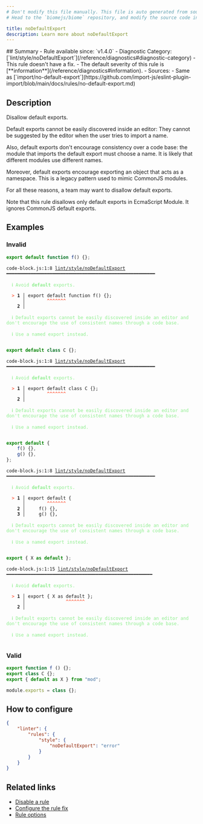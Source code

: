 ```yaml
---
# Don't modify this file manually. This file is auto generated from source, and you will lose your changes next time the website is built.
# Head to the `biomejs/biome` repository, and modify the source code in there.

title: noDefaultExport
description: Learn more about noDefaultExport
---
```


<Tabs>
<TabItem label="JavaScript (and super languages)" icon="seti:javascript">
## Summary
- Rule available since: `v1.4.0`
- Diagnostic Category: [`lint/style/noDefaultExport`](/reference/diagnostics#diagnostic-category)
- This rule doesn't have a fix.
- The default severity of this rule is [**information**](/reference/diagnostics#information).
- Sources: 
  - Same as [`import/no-default-export`](https://github.com/import-js/eslint-plugin-import/blob/main/docs/rules/no-default-export.md)

## Description
Disallow default exports.

Default exports cannot be easily discovered inside an editor:
They cannot be suggested by the editor when the user tries to import a name.

Also, default exports don't encourage consistency over a code base:
the module that imports the default export must choose a name.
It is likely that different modules use different names.

Moreover, default exports encourage exporting an object that acts as a namespace.
This is a legacy pattern used to mimic CommonJS modules.

For all these reasons, a team may want to disallow default exports.

Note that this rule disallows only default exports in EcmaScript Module.
It ignores CommonJS default exports.

## Examples

### Invalid

```js
export default function f() {};
```

<pre class="language-text"><code class="language-text">code-block.js:1:8 <a href="https://biomejs.dev/linter/rules/no-default-export">lint/style/noDefaultExport</a> ━━━━━━━━━━━━━━━━━━━━━━━━━━━━━━━━━━━━━━━━━━━━━━━━━━━━━━━<br /><br />  <strong><span style="color: lightgreen;">ℹ</span></strong> <span style="color: lightgreen;">Avoid </span><span style="color: lightgreen;"><strong>default</strong></span><span style="color: lightgreen;"> exports.</span><br />  <br />  <strong><span style="color: Tomato;">&gt;</span></strong> <strong>1 │ </strong>export default function f() &#123;&#125;;<br />   <strong>   │ </strong>       <strong><span style="color: Tomato;">^</span></strong><strong><span style="color: Tomato;">^</span></strong><strong><span style="color: Tomato;">^</span></strong><strong><span style="color: Tomato;">^</span></strong><strong><span style="color: Tomato;">^</span></strong><strong><span style="color: Tomato;">^</span></strong><strong><span style="color: Tomato;">^</span></strong><br />    <strong>2 │ </strong><br />  <br />  <strong><span style="color: lightgreen;">ℹ</span></strong> <span style="color: lightgreen;">Default exports cannot be easily discovered inside an editor and don't encourage the use of consistent names through a code base.</span><br />  <br />  <strong><span style="color: lightgreen;">ℹ</span></strong> <span style="color: lightgreen;">Use a named export instead.</span><br />  <br /></code></pre>

```js
export default class C {};
```

<pre class="language-text"><code class="language-text">code-block.js:1:8 <a href="https://biomejs.dev/linter/rules/no-default-export">lint/style/noDefaultExport</a> ━━━━━━━━━━━━━━━━━━━━━━━━━━━━━━━━━━━━━━━━━━━━━━━━━━━━━━━<br /><br />  <strong><span style="color: lightgreen;">ℹ</span></strong> <span style="color: lightgreen;">Avoid </span><span style="color: lightgreen;"><strong>default</strong></span><span style="color: lightgreen;"> exports.</span><br />  <br />  <strong><span style="color: Tomato;">&gt;</span></strong> <strong>1 │ </strong>export default class C &#123;&#125;;<br />   <strong>   │ </strong>       <strong><span style="color: Tomato;">^</span></strong><strong><span style="color: Tomato;">^</span></strong><strong><span style="color: Tomato;">^</span></strong><strong><span style="color: Tomato;">^</span></strong><strong><span style="color: Tomato;">^</span></strong><strong><span style="color: Tomato;">^</span></strong><strong><span style="color: Tomato;">^</span></strong><br />    <strong>2 │ </strong><br />  <br />  <strong><span style="color: lightgreen;">ℹ</span></strong> <span style="color: lightgreen;">Default exports cannot be easily discovered inside an editor and don't encourage the use of consistent names through a code base.</span><br />  <br />  <strong><span style="color: lightgreen;">ℹ</span></strong> <span style="color: lightgreen;">Use a named export instead.</span><br />  <br /></code></pre>

```js
export default {
    f() {},
    g() {},
};
```

<pre class="language-text"><code class="language-text">code-block.js:1:8 <a href="https://biomejs.dev/linter/rules/no-default-export">lint/style/noDefaultExport</a> ━━━━━━━━━━━━━━━━━━━━━━━━━━━━━━━━━━━━━━━━━━━━━━━━━━━━━━━<br /><br />  <strong><span style="color: lightgreen;">ℹ</span></strong> <span style="color: lightgreen;">Avoid </span><span style="color: lightgreen;"><strong>default</strong></span><span style="color: lightgreen;"> exports.</span><br />  <br />  <strong><span style="color: Tomato;">&gt;</span></strong> <strong>1 │ </strong>export default &#123;<br />   <strong>   │ </strong>       <strong><span style="color: Tomato;">^</span></strong><strong><span style="color: Tomato;">^</span></strong><strong><span style="color: Tomato;">^</span></strong><strong><span style="color: Tomato;">^</span></strong><strong><span style="color: Tomato;">^</span></strong><strong><span style="color: Tomato;">^</span></strong><strong><span style="color: Tomato;">^</span></strong><br />    <strong>2 │ </strong>    f() &#123;&#125;,<br />    <strong>3 │ </strong>    g() &#123;&#125;,<br />  <br />  <strong><span style="color: lightgreen;">ℹ</span></strong> <span style="color: lightgreen;">Default exports cannot be easily discovered inside an editor and don't encourage the use of consistent names through a code base.</span><br />  <br />  <strong><span style="color: lightgreen;">ℹ</span></strong> <span style="color: lightgreen;">Use a named export instead.</span><br />  <br /></code></pre>

```js
export { X as default };
```

<pre class="language-text"><code class="language-text">code-block.js:1:15 <a href="https://biomejs.dev/linter/rules/no-default-export">lint/style/noDefaultExport</a> ━━━━━━━━━━━━━━━━━━━━━━━━━━━━━━━━━━━━━━━━━━━━━━━━━━━━━━<br /><br />  <strong><span style="color: lightgreen;">ℹ</span></strong> <span style="color: lightgreen;">Avoid </span><span style="color: lightgreen;"><strong>default</strong></span><span style="color: lightgreen;"> exports.</span><br />  <br />  <strong><span style="color: Tomato;">&gt;</span></strong> <strong>1 │ </strong>export &#123; X as default &#125;;<br />   <strong>   │ </strong>              <strong><span style="color: Tomato;">^</span></strong><strong><span style="color: Tomato;">^</span></strong><strong><span style="color: Tomato;">^</span></strong><strong><span style="color: Tomato;">^</span></strong><strong><span style="color: Tomato;">^</span></strong><strong><span style="color: Tomato;">^</span></strong><strong><span style="color: Tomato;">^</span></strong><br />    <strong>2 │ </strong><br />  <br />  <strong><span style="color: lightgreen;">ℹ</span></strong> <span style="color: lightgreen;">Default exports cannot be easily discovered inside an editor and don't encourage the use of consistent names through a code base.</span><br />  <br />  <strong><span style="color: lightgreen;">ℹ</span></strong> <span style="color: lightgreen;">Use a named export instead.</span><br />  <br /></code></pre>

### Valid

```js
export function f () {};
export class C {};
export { default as X } from "mod";
```

```cjs
module.exports = class {};
```

## How to configure
```json title="biome.json"
{
	"linter": {
		"rules": {
			"style": {
				"noDefaultExport": "error"
			}
		}
	}
}

```
## Related links

- [Disable a rule](/linter/#disable-a-lint-rule)
- [Configure the rule fix](/linter#configure-the-rule-fix)
- [Rule options](/linter/#rule-options)

</TabItem>
</Tabs>

